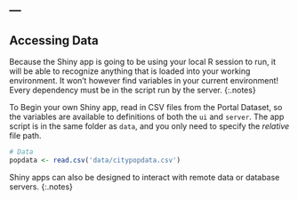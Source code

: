 ---
---

## Accessing Data

Because the Shiny app is going to be using your local R session to run, it will
be able to recognize anything that is loaded into your working environment. It
won't however find variables in your current environment! Every dependency must
be in the script run by the server.
{:.notes}

To Begin your own Shiny app, read in CSV files from the Portal Dataset, so the
variables are available to definitions of both the `ui` and `server`. The app
script is in the same folder as `data`, and you only need to specify the
_relative_ file path.

```r
# Data
popdata <- read.csv('data/citypopdata.csv')
```

Shiny apps can also be designed to interact with remote data or database servers.
{:.notes}